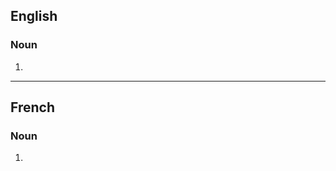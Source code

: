 ==English==

===Noun===
{{head|en|noun plural form}}

# {{plural of|transposition|lang=en}}

----

==French==

===Noun===
{{head|fr|noun plural form|g=f}}

# {{plural of|transposition|lang=fr}}